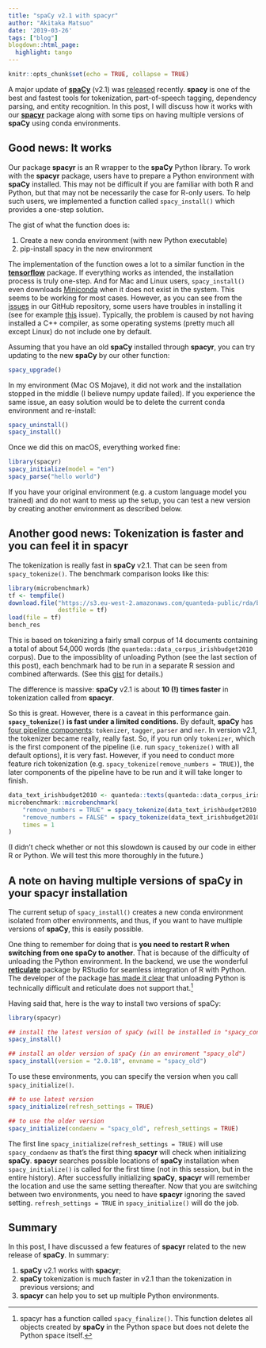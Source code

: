 ```yaml
---
title: "spaCy v2.1 with spacyr"
author: "Akitaka Matsuo"
date: '2019-03-26'
tags: ["blog"]
blogdown::html_page:
  highlight: tango
---
```


```r
knitr::opts_chunk$set(echo = TRUE, collapse = TRUE)
```

A major update of [**spaCy**](https://spacy.io) (v2.1) was [released](https://github.com/explosion/spaCy/releases/tag/v2.1.0) recently. **spacy** is one of the best and fastest tools for tokenization, part-of-speech tagging, dependency parsing, and entity recognition. In this post, I will discuss how it works with our [**spacyr**](https://spacyr.quanteda.io) package along with some tips on having multiple versions of **spaCy** using conda environments.

## Good news: It works

Our package **spacyr** is an R wrapper to the **spaCy** Python library. To work with the **spacyr** package, users have to prepare a Python environment with  **spaCy** installed. This may not be difficult if you are familiar with both R and Python, but that may not be necessarily the case for R-only users. To help such users, we implemented a function called `spacy_install()` which provides a one-step solution.

The gist of what the function does is:

1. Create a new conda environment (with new Python executable)
2. pip-install spacy in the new environment 

The implementation of the function owes a lot to a similar function in the [**tensorflow**](https://www.tensorflow.org) package. If everything works as intended, the installation process is truly one-step. And for Mac and Linux users, `spacy_install()` even downloads [Miniconda](https://docs.conda.io/en/latest/miniconda.html) when it does not exist in the system. This seems to be working for most cases. However, as you can see from the [issues](https://github.com/quanteda/spacyr/issues?utf8=%E2%9C%93&q=is%3Aissue) in our GitHub repository, some users have troubles in installing it (see for example [this](https://github.com/quanteda/spacyr/issues/156) issue). Typically, the problem is caused by not having installed a C++ compiler, as some operating systems (pretty much all except Linux) do not include one by default. 

Assuming that you have an old **spaCy** installed through **spacyr**, you can try updating to the new **spaCy** by our other function:

```r
spacy_upgrade()
```

In my environment (Mac OS Mojave), it did not work and the installation stopped in the middle (I believe numpy update failed). If you experience the same issue, an easy solution would be to delete the current conda environment and re-install:

```r
spacy_uninstall() 
spacy_install()
```

Once we did this on macOS, everything worked fine:

```r
library(spacyr)
spacy_initialize(model = "en")
spacy_parse("hello world")
```

If you have your original environment (e.g. a custom language model you trained) and do not want to mess up the setup, you can test a new version by creating another environment as described below.


## Another good news: Tokenization is faster and you can feel it in spacyr

The tokenization is really fast in **spaCy** v2.1. That can be seen from `spacy_tokenize()`. The benchmark comparison looks like this:

```r
library(microbenchmark)
tf <- tempfile()
download.file("https://s3.eu-west-2.amazonaws.com/quanteda-public/rda/bench_res.rda", 
              destfile = tf)
load(file = tf)
bench_res
```

This is based on tokenizing a fairly small corpus of 14 documents containing a total of about 54,000 words (the `quanteda::data_corpus_irishbudget2010` corpus).  Due to the impossiblity of unloading Python (see the last section of this post), each benchmark had to be run in a separate R session and combined afterwards. (See this [gist](https://gist.github.com/amatsuo/7f64299310a110bd8158e3c2b262ff0b) for details.)

The difference is massive: **spaCy** v2.1 is about **10 (!) times faster** in tokenization called from **spacyr**.

So this is great.  However, there is a caveat in this performance gain. **`spacy_tokenize()` is fast under a limited conditions.** By default, **spaCy** has [four pipeline components](https://spacy.io/usage/processing-pipelines): `tokenizer`, `tagger`, `parser` and `ner`. In version v2.1, the tokenizer became really, really fast. So, if you run only `tokenizer`, which is the first component of the pipeline (i.e. run `spacy_tokenize()` with all default options), it is very fast. However, if you need to conduct more feature rich tokenization (e.g. `spacy_tokenize(remove_numbers = TRUE)`), the later components of the pipeline have to be run and it will take longer to finish.

```r
data_text_irishbudget2010 <- quanteda::texts(quanteda::data_corpus_irishbudget2010)
microbenchmark::microbenchmark(
    "remove_numbers = TRUE" = spacy_tokenize(data_text_irishbudget2010, remove_numbers = TRUE),
    "remove_numbers = FALSE" = spacy_tokenize(data_text_irishbudget2010),
    times = 1
)

```

(I didn't check whether or not this slowdown is caused by our code in either R or Python.  We will test this more thoroughly in the future.)

## A note on having multiple versions of spaCy in your spacyr installation

The current setup of `spacy_install()` creates a new conda environment isolated from other environments, and thus, if you want to have multiple versions of **spaCy**, this is easily possible.

One thing to remember for doing that is **you need to restart R when switching from one spaCy to another**. That is because of the difficulty of unloading the Python environment.  In the backend, we use the wonderful [**reticulate**](https://github.com/rstudio/reticulate/) package by RStudio for seamless integration of R with Python. The developer of the package [has made it clear](https://github.com/rstudio/reticulate/issues/27#issuecomment-288728371) that unloading Python is technically difficult and reticulate does not support that.^[spacyr has a function called `spacy_finalize()`. This function deletes all objects created by **spaCy** in the Python space but does not delete the Python space itself.]

Having said that, here is the way to install two versions of spaCy:

```r
library(spacyr)

## install the latest version of spaCy (will be installed in "spacy_condaenv")
spacy_install()

## install an older version of spaCy (in an enviroment "spacy_old")
spacy_install(version = "2.0.18", envname = "spacy_old")
```

To use these environments, you can specify the version when you call `spacy_initialize()`.

```r
## to use latest version
spacy_initialize(refresh_settings = TRUE)

## to use the older version
spacy_initialize(condaenv = "spacy_old", refresh_settings = TRUE)
```

The first line `spacy_initialize(refresh_settings = TRUE)` will use `spacy_condaenv` as that's the first thing **spacyr** will check when initializing **spaCy**. **spacyr** searches possible locations of **spaCy** installation when `spacy_initialize()` is called for the first time (not in this session, but in the entire history). After successfully initializing **spaCy**, **spacyr** will remember the location and use the same setting thereafter. Now that you are switching between two environments, you need to have **spacyr** ignoring the saved setting. `refresh_settings = TRUE` in `spacy_initialize()` will do the job.

## Summary

In this post, I have discussed a few features of **spacyr** related to the new release of **spaCy**. In summary:

1. **spaCy** v2.1 works with **spacyr**;
2. **spaCy** tokenization is much faster in v2.1 than the tokenization in previous versions; and
3. **spacyr** can help you to set up multiple Python environments.


